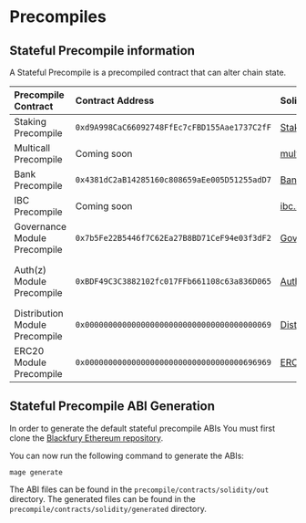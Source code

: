 # Precompiles

## Stateful Precompile information

A Stateful Precompile is a precompiled contract that can alter chain state.

| Precompile Contract            | Contract Address                             | Solidity Interface                                                                                                  | Associated Module                                                                                                            |
| :----------------------------- | :------------------------------------------- | :------------------------------------------------------------------------------------------------------------------ | :----------------------------------------------------------------------------                                                |
| Staking Precompile             | `0xd9A998CaC66092748FfEc7cFBD155Aae1737C2fF` | [Staking.sol](https://github.com/berachain/polaris/blob/main/contracts/src/cosmos/precompile/Staking.sol)           | [Staking Module](https://docs.cosmos.network/v0.47/modules/staking)                                                          |
| Multicall Precompile           | Coming soon                                  | [multicall.sol]()                                                                                                   | [Ethereum Multicall](https://github.com/mds1/multicall)                                                                      |
| Bank Precompile                | `0x4381dC2aB14285160c808659aEe005D51255adD7` | [Bank.sol](https://github.com/berachain/polaris/blob/main/contracts/src/cosmos/precompile/Bank.sol)                 | [Bank Module](https://docs.cosmos.network/v0.47/modules/bank)                                                                |
| IBC Precompile                 | Coming soon                                  | [ibc.sol]()                                                                                                         | [IBC](https://ibc.cosmos.network/)                                                                                           |
| Governance Module Precompile   | `0x7b5Fe22B5446f7C62Ea27B8BD71CeF94e03f3dF2` | [Governance.sol](https://github.com/berachain/polaris/blob/main/contracts/src/cosmos/precompile/Governance.sol)     | [Governance Module](https://docs.cosmos.network/v0.47/modules/gov)                                                           |
| Auth(z) Module Precompile      | `0xBDF49C3C3882102fc017FFb661108c63a836D065` | [Auth.sol](https://github.com/berachain/polaris/blob/main/contracts/src/cosmos/precompile/Auth.sol)              | [Auth Module](https://docs.cosmos.network/main/modules/auth), [Authz Module](https://docs.cosmos.network/main/modules/authz) |
| Distribution Module Precompile | `0x0000000000000000000000000000000000000069` | [Distribution.sol](https://github.com/berachain/polaris/blob/main/contracts/src/cosmos/precompile/Distribution.sol) | [Distribution Module](https://docs.cosmos.network/v0.47/modules/distribution)                                                |
| ERC20 Module Precompile        | `0x0000000000000000000000000000000000696969` | [ERC20Module.sol](https://github.com/berachain/polaris/blob/main/contracts/src/cosmos/precompile/ERC20Module.sol)               | [ERC20 Module](./erc20-middleware)                                                                                           |

## Stateful Precompile ABI Generation

In order to generate the default stateful precompile ABIs
You must first clone the [Blackfury Ethereum repository](https://github.com/berachain/polaris).

You can now run the following command to generate the ABIs:

`mage generate`

The ABI files can be found in the `precompile/contracts/solidity/out` directory. The generated files
can be found in the `precompile/contracts/solidity/generated` directory.
